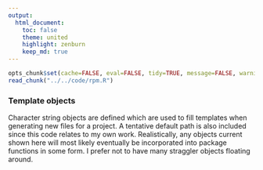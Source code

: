 ```yaml
---
output:
  html_document:
    toc: false
    theme: united
    highlight: zenburn
    keep_md: true
---
```


```r
opts_chunk$set(cache=FALSE, eval=FALSE, tidy=TRUE, message=FALSE, warning=FALSE)
read_chunk("../../code/rpm.R")
```

### Template objects

Character string objects are defined which are used to fill templates when generating new files for a project.
A tentative default path is also included since this code relates to my own work.
Realistically, any objects current shown here will most likely eventually be incorporated into package functions in some form.
I prefer not to have many straggler objects floating around.

```r
```

